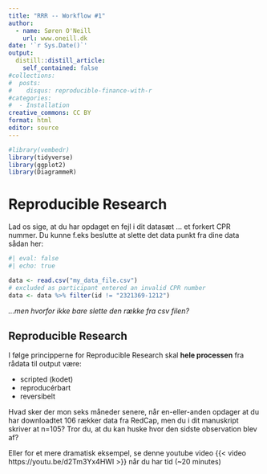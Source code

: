 ```yaml
---
title: "RRR -- Workflow #1"
author:
  - name: Søren O'Neill
    url: www.oneill.dk
date: '`r Sys.Date()`'
output:
  distill::distill_article:
    self_contained: false
#collections:
#  posts:
#    disqus: reproducible-finance-with-r
#categories:
#  - Installation
creative_commons: CC BY
format: html
editor: source
---
```


```r
#library(vembedr)
library(tidyverse)
library(ggplot2)
library(DiagrammeR)
```


# Reproducible Research

Lad os sige, at du har opdaget en fejl i dit datasæt ... et forkert CPR nummer. Du kunne f.eks beslutte at slette det data punkt fra dine data sådan her:

```r
#| eval: false
#| echo: true

data <- read.csv("my_data_file.csv")
# excluded as participant entered an invalid CPR number
data <- data %>% filter(id != "2321369-1212")
```

_...men hvorfor ikke bare slette den række fra csv filen?_

:::{.callout-note collapse=true}

## Reproducible Research

I følge principperne for Reproducible Research skal **hele processen** fra rådata til output være:

- scripted (kodet)
- reproducérbart
- reversibelt

Hvad sker der mon seks måneder senere, når en-eller-anden opdager at du har downloadtet 106 rækker data fra RedCap, men du i dit manuskript skriver at n=105? Tror du, at du kan huske hvor den sidste observation blev af?

Eller for et mere dramatisk eksempel, se denne youtube video {{< video https://youtu.be/d2Tm3Yx4HWI >}} når du har tid (~20 minutes)

:::

    
<script src="https://giscus.app/client.js"
        data-repo="sorenoneill/r4phd"
        data-repo-id="R_kgDOJ9etDQ"
        data-category="Announcements"
        data-category-id="DIC_kwDOJ9etDc4CYApF"
        data-mapping="pathname"
        data-strict="0"
        data-reactions-enabled="0"
        data-emit-metadata="0"
        data-input-position="bottom"
        data-theme="cobalt"
        data-lang="en"
        crossorigin="anonymous"
        async>
</script>